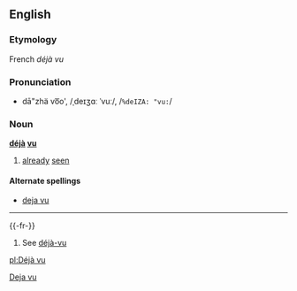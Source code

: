 ==English==
===Etymology===
French ''déjà vu''

===Pronunciation===
*dā"zhä vo͞o', /ˌdeɪʒɑː ˈvuː/, /<tt>%deIZA: "vu:</tt>/

===Noun===
'''[[déjà]] [[vu]]'''

# [[already]] [[seen]]

====Alternate spellings====
*[[deja vu]]

[[Category:English words spelled with diacritics and/or ligatures|Deja vu]]

----

{{-fr-}}

# See [[déjà-vu]]
[[pl:Déjà vu]]